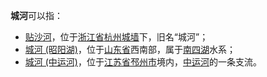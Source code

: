 '''城河'''可以指：
*[[贴沙河|贴沙河]]，位于[[浙江省|浙江省]][[杭州城墙|杭州城墙]]下，旧名“城河”；
*[[城河_(昭阳湖)|城河 (昭阳湖)]]，位于[[山东省|山东省]]西南部，属于[[南四湖|南四湖]]水系；
*[[城河_(中运河)|城河 (中运河)]]，位于[[江苏省|江苏省]][[邳州市|邳州市]]境内，[[中运河|中运河]]的一条支流。
{{disambig|C|Cat=二字中国地名消歧义}}